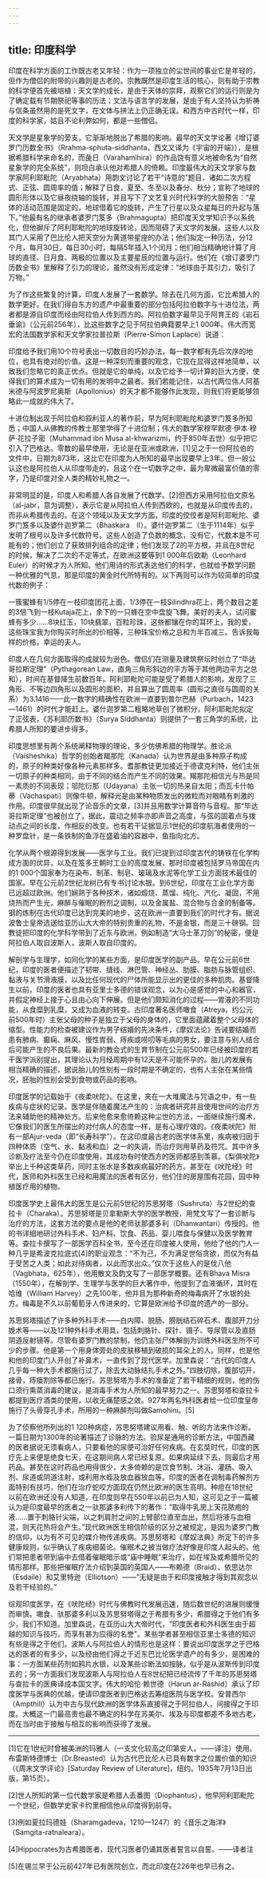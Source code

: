 ```yaml
---
---
---
```

title: 印度科学
---




印度在科学方面的工作既古老又年轻：作为一项独立的尘世间的事业它是年轻的，但作为僧侣的附带的兴趣则是古老的。宗教既然是印度生活的核心，则有助于宗教的科学便首先被培植：天文学的成长，是由于天体的崇拜，观察它们的运行则是为了确定载有节期祭祀等事的历法；文法与语言学的发展，是由于有人坚持认为祈祷与信条虽然用的是死文字，在文体与拼法上仍正确无误。和西方中古时代一样，印度的科学家，姑且不论利弊如何，都是一些僧侣。

天文学是星象学的旁支，它渐渐地脱出了希腊的影响。最早的天文学论著《增订婆罗门历数全书》（Rrahma-sphuta-siddhanta，西文又译为《宇宙的开端》），是根据希腊科学来命名的，而彘日（Varahamihira）的作品饶有意义地被命名为“自然星象学的完全系统”，则坦白承认他对希腊人的倚赖。印度最伟大的天文学家与数学家阿利耶毗陀（Aryabhata）用韵文讨论了若干“诗意的”题目，诸如二次方程式、正弦、圆周率的值；解释了日食，夏至、冬至以及春分、秋分；宣称了地球的圆形形体以及它昼夜绕轴的旋转，并且写下了文艺复兴时代科学的大胆预告：“星体的活动范围是固定的，地球借着它的旋转，产生了行星以及众星每日的升起与落下。”他最有名的继承者婆罗门笈多（Brahmagupta）把印度天文学知识予以系统化，但他摒斥了阿利耶毗陀的地球旋转论，因而阻碍了天文学的发展。这些人以及其门人采用了巴比伦人把天空分为黄道带星座的办法；他们拟定一种历法，分12个月，每月30日，每日30小时，每隔5年插入1个闰月；他们相当精确地计算了月球的直径、日月食、两极的位置以及主要星辰的位置与运行。他们在《增订婆罗门历数全书》里解释了引力的理论，虽然没有形成定律：“地球由于其引力，吸引了万物。”

为了作这些繁复的计算，印度人发展了一套数学。除去在几何方面，它比希腊人的数学更好。在我们得自东方的遗产中最重要的部分包括阿拉伯数字与十进位法，两者都是源自印度而经由阿拉伯人传到西方的。阿拉伯数字最早见于阿育王的《岩石垂谕》（公元前256年），比这些数字之见于阿拉伯典籍要早上1 000年。伟大而宽宏的法国数学家和天文学家拉普拉斯（Pierre-Simon Laplace）说道：

印度给予我们用10个符号表出一切数目的巧妙办法，每一数字都有先后次序的地位，也具有绝对的价值。这是一种深刻而重要的观念，它现在显得这样地简单，以致我们忽略它的真正优点。但就是它的单纯，以及它给予一切计算的巨大方便，使得我们的算术成为一切有用的发明中之最者。我们若能记住，以古代两位伟人阿基米德与阿波罗尼奥斯（Apollonius）的天才都不能够作此发现，则我们将更能够领略此一成就的伟大了。



十进位制出现于阿拉伯和叙利亚人的著作前，早为阿利耶毗陀和婆罗门笈多所知悉；中国人从佛教的传教士那里学得了十进位制；伟大的数学家穆罕默德·伊本·穆萨·花拉子密（Muhammad ibn Musa al-khwarizmi，约于850年去世）似乎把它引入了巴格达。零数的最早使用，无论是在亚洲或欧洲，[1]见之于一份阿拉伯的文件中，日期为873年，这比它在印度为人所知的最早出现要早上3年。但一般公认这也是阿拉伯人从印度带走的，且这个在一切数字之中，最为卑微最富价值的零字，乃是印度对全人类的精妙礼物之一。

非常明显的是，印度人和希腊人各自发展了代数学。[2]但西方采用阿拉伯文原名（al-jabr，意为调整），表示它是从阿拉伯人传到西欧的，也就是从印度传去的，而非从希腊传去的。在这个领域以及天文学方面，印度的佼佼者是阿利耶毗陀、婆罗门笈多以及婆什迦罗第二（Bhaskara　Ⅱ）。婆什迦罗第二（生于1114年）似乎发明了根号以及许多代数符号。这些人创造了负数的概念，没有它，代数本是不可能有的；他们创立了获致排列组合的定律；他们发现了2的平方根，并且在8世纪的时候，解决了二次的不定等式，在欧洲这要等到1 000年后欧勒（Leonhard Euler）的时候才为人所知。他们用诗的形式表达他们的科学，也就给予数学问题一种优雅的气息，那是印度的黄金时代所特有的。以下两则可以作为较简单的印度代数的例子：

一簇蜜蜂有1/5停在一枝印度团花上面，1/3停在一枝Silindhra花上，两个数目之差的3倍飞到一枝Kutaja花上，余下的一只蜂在空中盘旋飞舞。美好的夫人，试问蜜蜂有多少……8块红玉，10块翡翠，百粒珍珠，这些都镶在你的耳环上，我的爱，这些珠宝我为你购买时所出的价相等，三种珠宝价格之总和为半百减三。告诉我每样的价格，幸运的夫人。



印度人在几何方面取得的成就较为逊色。僧侣们在测量及建筑祭坛时创立了“毕达哥拉斯定理”（Pythagorean Law，直角三角形斜边的平方等于其他两边平方之总和），时间在基督降生前数百年。阿利耶毗陀可能是受了希腊人的影响，发现了三角形、不等边四角形以及圆形的面积，并且算出了圆周率（圆形之直径与圆周的关系）为3.1416——此一数字的精确性在欧洲一直要到普尔巴赫（Purbach，1423—1461）的时代才能赶上。婆什迦罗第二粗略地草创了微积分，阿利耶毗陀拟定了正弦表，《苏利耶历数书》（Surya Siddhanta）则提供了一套三角学的系统，比希腊人所知的要进步得多。

印度思想里有两个系统阐释物理的理论，多少仿佛希腊的物理学。胜论派（Vaisheshika）哲学的创始者羯那陀（Kanada）认为世界是由多种原子构成的，原子的种类好像各种元素那样多。耆那教徒更加接近于德谟克利特，他们主张一切原子的种类相同，由于不同的结合而产生不同的效果。羯那陀相信光与热是同一素质的不同表现；邬陀衍那（Udayana）主张一切的热来自太阳；而瓦卡什帕蒂（Vachaspati）则像牛顿，解释光是由某种物质发出的微粒而对眼睛有刺激的作用。印度很早就出现了论音乐的文章，[3]并且用数学计算音符与音程。那“毕达哥拉斯定理”也被创立了，据此，震动之频率亦即声音之高度，与弦的固着点与拨动点之间的长度，作相反的改变。也有若干证据显示1世纪的印度航海者使用的一种罗盘针，是一条铁制的鱼浮在盛着油的容器中，鱼指向北方。

化学从两个根源得到发展——医学与工业。我们已提到过印度古代的铸铁在化学构成方面的优异，以及在笈多王朝时工业的高度发展，那时印度被包括罗马帝国在内的1 000个国家奉为在染布、制革、制皂、玻璃及水泥等化学工业方面技术最佳的国家。早在公元前2世纪龙树已有专书讨论水银。到6世纪，印度在工业化学方面已远超过欧洲。他们娴熟于各种技术，诸如煅烧、蒸馏、纯化、汽化、凝固，不用烧热而产生光，麻醉与催眠的粉剂之调制，以及金属盐、混合物与合金的制备等。钢的炼制在古代印度已达到完美的地步，这在欧洲一直要到我们的时代才有。据说波鲁士皇帝选送给亚历山大大帝的特别贵重的礼物，不是金银，而是三十磅钢。回教徒把印度的化学科学带到了近东与欧洲，例如制造“大马士革刀剑”的秘密，便是阿拉伯人取自波斯人，波斯人取自印度的。

解剖学与生理学，如同化学的某些方面，是印度医学的副产品。早在公元前6世纪，印度的医者便描述了韧带、缝线、淋巴管、神经丛、肋膜、脂肪与脉管组织、黏液与关节滑液膜，以及比任何现代的尸体所能显示出的更佳的多种肌肉。基督降生以前，印度的医者也具有亚里士多德的错误观念，以为心是感觉的中心和器官，并假定神经上接于心且由心向下伸展。但是他们颇知消化的过程——胃液的不同功能，从食糜到乳糜，又成为血液的转变。古印度著名医师噉食（Atreya，约公元前500年时）主张父母的种子是独立于父母的身体的，它里面蕴藏着整个父母体的缩型。性能力的检查被建议作为男子结婚的先决条件，《摩奴法论》告诫要结婚而患有肺病、癫痫、麻风、慢性胃弱、痔疾或唠叨等毛病的男女，要注意与别人结合后可能产生的不良后果。最新的教会式的生育节制在公元前500年已经被印度的若干医学派别提出，其理论认为月经周期中有12天是不可能怀孕的。胎儿的发展有相当精确的描述，据说胎儿的性别有一段时期是不确定的，也有人主张在某些情况，胚胎的性别会受到食物或药品的影响。

印度医学的记载始于《夜柔吠陀》。在这里，夹在一大堆魔法与咒语之中，有一些疾病与症状的记录。医学是伴随着魔法产生的：治病者研究并且使用世间的治疗方法来辅助他的精神处方。后来他愈来愈倚赖这种尘世的方法，一面继续施行魔术，它像我们的医生所摆出的对付病人的态度一样，是有心理疗效的。《夜柔吠陀》附有一部Ajur-veda（即“长寿科学”）。在这印度最古老的医学体系里，疾病被归因于四种体质（空气、水、黏液和血）之一的失调，而治疗则用草药及符咒。其中许多诊断及疗法至今仍在印度使用，其成功有时使西方的医师都感到羡慕。《梨俱吠陀》举出上千种这类草药，同时主张水是多数疾病最好的药方。甚至在《吠陀经》时代，医师和外科医生已经和用魔法的医者有区分，他们住的房屋围有花园，园中种植医疗用的植物。

印度医学史上最伟大的医生是公元前5世纪的苏思努塔（Sushruta）与2世纪的查拉卡（Charaka）。苏思努塔是贝拿勒斯大学的医学教授，用梵文写了一套诊断与治疗的方法，这套方法的要点是他的老师驮那婆多利（Dhanwantari）传授的。他的书详细地研讨外科手术、妇产科、饮食、药品、婴儿喂食与保健以及医学教育等。查拉卡撰写了一部医学百科全书，至今还在印度被人使用，他给了他的门人一种几乎是希波克拉底式[4]的职业观念：“不为己，不为满足世俗贪欲，而仅为有益于受苦之人类；如此对待病者，以此而求出众。”仅次于这些人的是伐八他（Vagbhata，625年），他用散文及韵文写了一部医学概要。还有Bhava Misra（1550年），在解剖学、生理学与医学的巨大著作中，他提到了血液循环，其时在哈维（William Harvey）之先100年，他并且为那种新奇的梅毒病开了水银的处方。梅毒是不久以前葡萄牙人传进来的，它算是欧洲给予印度的遗产的一部分。

苏思努塔描述了许多种外科手术——白内障、脱肠、膀胱结石碎石术、腹部开刀分娩术等——以及121种外科手术用具，包括刺胳针、探针、镊子、导尿管以及直肠阴道反射镜等。尽管有婆罗门教的禁制，他仍主张尸体解剖为训练外科医生所不可少的步骤。他是第一个用身体旁处的皮肤移植到破损的耳朵上的人。同样，也是他和他的印度门人开创了补鼻术，一直传到了现代医学。加里森说：“古代的印度人几乎每一种大手术都施行过了，除去大动脉结扎手术之外。”四肢切除，腹部切开，接骨，痔瘘割除等都已施行。苏思努塔为手术的准备定了若干精细的规则，他的伤口须行熏蒸消毒的建议，是消毒手术为人所知的最早努力之一。苏思努塔和查拉卡都提到医疗酒类的使用，以收无痛楚感之效。927年两名外科医者给一位印度皇帝施行了头骨穿孔手术，所用的一种麻醉剂叫做Samohini。[5]

为了侦察他所列出的1 120种病症，苏思努塔建议用看、触、听的方法来作诊断。一篇日期为1300年的论著描述了诊脉的方法。验尿是通用的诊断方法，中国西藏的医者据说无须看病人，只要看他的尿便可治好任何疾病。在玄奘时代，印度的医疗先上来便是绝食七天，在这期间病人常已经复原。如果病延续下去，则最后才用药品。甚至在这时药品也用得很少，大多倚赖的是饮食节制、沐浴、灌肠、吸入剂、尿道或阴道注射，或利用水蛭及放血器放血等。印度的医者在调制毒药解剂方面特别有技巧，他们在治疗蛇咬方面现在仍然比欧洲的医生高明。种痘在18世纪以前在欧洲还没有人知道，在印度则早在550年以前已为人知，这可见之于一篇被认为是印度最早的医者之一驮那婆多利传下的著作：“取得牛乳房上天花脓疱的液……置于刺胳针尖端，以之刺肩肘之间的上臂部位直至血出，然后将液与血相混，则天花热将会产生。”现代欧洲医生相信阶级的区分之被规定，是因为婆罗门教的信仰，以为有不可见的媒介物传递疾病。苏思努塔和《摩奴法典》所定下的许多健康规则，似乎确认了疾病细菌论。催眠术之被当做疗法好像是印度人起头的，他们常把患者带到庙中去借着催眠暗示或“庙中睡眠”来治疗，如在埃及或希腊所见的情形那样。那些把催眠疗法介绍到英国的英国人——布赖德（Braid）、依思达尔（Esdaile）和艾里特逊（Elliotson）——“无疑是由于和印度接触才得到其观念以及若干经验的。”

综观印度医学，在《吠陀经》时代与佛教时代发展迅速，随后数世纪的进展则缓慢而审慎。噉食、驮那婆多利以及苏思努塔得之于希腊有多少，希腊得之于他们有多少，我们不知道。加里森说，在亚历山大大帝时代，“印度医者和外科医生由于超越的知识与技巧，而享有甚为应得的名誉”。某些学者甚至相信亚里士多德的知识有些是得之于他们。波斯人与阿拉伯人的情形也是这样：要说出印度医学之于巴格达的医者的有多少，以及经由他们得之于近东巴比伦医学遗产的有多少，是困难的事：一方面某些药剂如鸦片水银，以及某些诊断法如按脉，似乎是从波斯传到印度去的；另一方面我们发现波斯人与阿拉伯人在8世纪把已经流传了千年的苏思努塔与查拉卡的医典译成本国文字。伟大的哈伦·赖世德（Harun ar-Rashid）承认了印度医学与医典的优越，便请印度医者到巴格达去筹组医院与医学校。安普西尔（Ampthill）认为中古与现代欧洲的医学体系直接得之于阿拉伯人，间接得之于印度。大概这一门最高贵也最不确定的科学在苏美尔、埃及与印度都差不多地古老，而在当时由于接触与相互的影响而获得了发展。



* * *



[1]它在1世纪时曾被美洲的玛雅人（一支文化较高之印第安人。——译注）使用。布雷斯特德博士（Dr.Breasted）认为古代巴比伦人已具有数字之位置价值的知识（《周末文学评论》[Saturday Review of Literature]，纽约。1935年7月13日出版，第15页）。

[2]世人所知的第一位代数学家是希腊人丢番图（Diophantus），他早阿利耶毗陀一个世纪，但数学史家卡约里相信他从印度得到前导。

[3]例如夏拉玛德娃（Sharamgadeva，1210—1247）的《音乐之海洋》（Samgita-ratnaleara）。

[4]Hippocrates为古希腊医者，现代习医者仍诵其医者誓言以自誓。——译者注

[5]在锡兰早于公元前427年已有医院创立，而北印度在226年也早已有之。